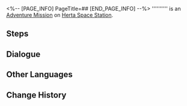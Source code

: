 <%-- [PAGE_INFO]
PageTitle=##
[END_PAGE_INFO] --%>
{{Stub|Dialogue.}}
{{Mission Infobox
|id            = 2000305
|title         = 
|image         = <!--Mission .png-->
|type          = Adventure
|event_name    = 
|chapter       = 
|requirements  = [[Adventure Mission]] ''[[Sensitive Beings (III)]]'' completed
|summary       = <!--official mission summary from Fate's Atlas-->
|characters    = Trailblazer
|startLocation = [[Herta Space Station]] - [[Master Control Zone]]
|world         = Herta Space Station
|area          = Master Control Zone
|prev          = Sensitive Beings (III)
|next          = 
|rewards       = 
}}
'''''''''' is an [[Adventure Mission]] on [[Herta Space Station]].

==Steps==


<!--
==Gameplay Notes==

--><!--
==Trial Character==

-->
==Dialogue==
{{Stub Dialogue}}

{{Dialogue End}}

==Other Languages==
{{Other Languages
|en   = 
|zhs  = 
|zht  = 
|ja   = 
|ko   = 
|es   = 
|fr   = 
|ru   = 
|th   = 
|vi   = 
|de   = 
|id   = 
|pt   = 
}}

==Change History==
{{Change History|1.0}}
